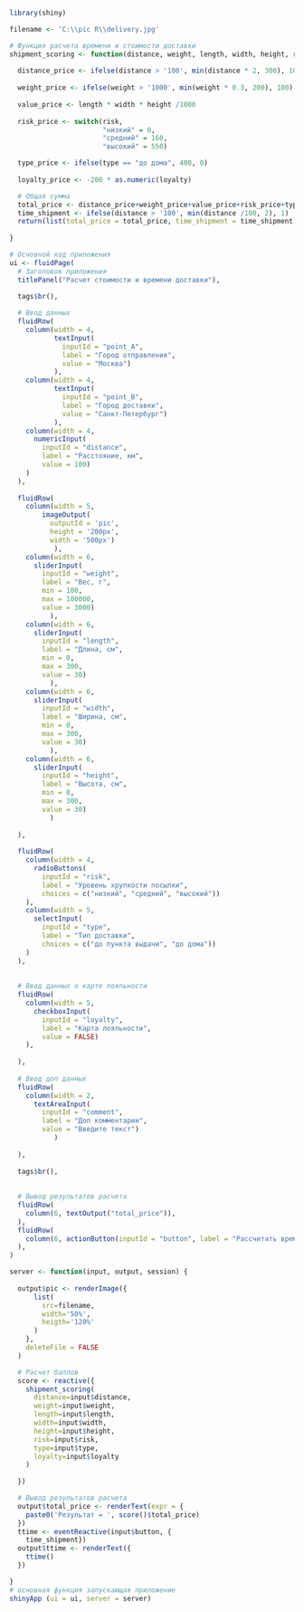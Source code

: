 ```{r}
library(shiny)

filename <- 'C:\\pic R\\delivery.jpg'

# Функция расчета времени и стоимости доставки
shipment_scoring <- function(distance, weight, length, width, height, risk, type, loyalty) {
  
  distance_price <- ifelse(distance > '100', min(distance * 2, 300), 100)
  
  weight_price <- ifelse(weight > '1000', min(weight * 0.3, 200), 100)
  
  value_price <- length * width * height /1000
  
  risk_price <- switch(risk,
                       "низкий" = 0,
                       "средний" = 160,
                       "высокий" = 550)

  type_price <- ifelse(type == "до дома", 400, 0)
  
  loyalty_price <- -200 * as.numeric(loyalty)

  # Общая сумма 
  total_price <- distance_price+weight_price+value_price+risk_price+type_price+loyalty_price
  time_shipment <- ifelse(distance > '100', min(distance /100, 2), 1)
  return(list(total_price = total_price, time_shipment = time_shipment))
 
}

# Основной код приложения
ui <- fluidPage(
  # Заголовок приложения
  titlePanel("Расчет стоимости и времени доставки"),

  tags$br(),
  
  # Ввод данных
  fluidRow(
    column(width = 4, 
           textInput(
             inputId = "point_A", 
             label = "Город отправления", 
             value = "Москва")
           ),
    column(width = 4, 
           textInput(
             inputId = "point_B", 
             label = "Город доставки", 
             value = "Санкт-Петербург")
           ),
    column(width = 4,
      numericInput(
        inputId = "distance", 
        label = "Расстояние, км", 
        value = 100)
    )
  ),
  
  fluidRow(
    column(width = 5,
        imageOutput(
          outputId = 'pic',
          height = '200px', 
          width = '500px') 
           ),
    column(width = 6, 
      sliderInput(
        inputId = "weight", 
        label = "Вес, г",
        min = 100,
        max = 100000,
        value = 3000)
          ),
    column(width = 6, 
      sliderInput(
        inputId = "length", 
        label = "Длина, см",
        min = 0,
        max = 300,
        value = 30)
          ),
    column(width = 6, 
      sliderInput(
        inputId = "width", 
        label = "Ширина, см",
        min = 0,
        max = 300,
        value = 30)
          ),
    column(width = 6, 
      sliderInput(
        inputId = "height", 
        label = "Высота, см",
        min = 0,
        max = 300,
        value = 30)
          )
    
  ),
  
  fluidRow(
    column(width = 4,
      radioButtons(
        inputId = "risk", 
        label = "Уровень хрупкости посылки", 
        choices = c("низкий", "средний", "высокий"))
    ),
    column(width = 5,
      selectInput(
        inputId = "type", 
        label = "Тип доставки", 
        choices = c("до пункта выдачи", "до дома"))
    )
  ),
  
  
  # Ввод данных о карте лояльности
  fluidRow(
    column(width = 5,
      checkboxInput(
        inputId = "loyalty", 
        label = "Карта лояльности", 
        value = FALSE)
    ),
  
  ),
  
  # Ввод доп данных  
  fluidRow(
    column(width = 2,
      textAreaInput(
        inputId = "comment", 
        label = "Доп комментарии", 
        value = "Введите текст")
           )
   
  ),
  
  tags$br(),
  
  
  # Вывод результатов расчета
  fluidRow(
    column(6, textOutput("total_price")),
  ),
  fluidRow(
    column(6, actionButton(inputId = "button", label = "Рассчитать время"))
  ),
)

server <- function(input, output, session) {
  
  output$pic <- renderImage({
      list(
        src=filename,
        width='50%',
        heigth='120%'
      )
    },
    deleteFile = FALSE
  )

  # Расчет баллов
  score <- reactive({
    shipment_scoring(
      distance=input$distance, 
      weight=input$weight, 
      length=input$length, 
      width=input$width, 
      height=input$height, 
      risk=input$risk, 
      type=input$type, 
      loyalty=input$loyalty
    )
   
  })

  # Вывод результатов расчета
  output$total_price <- renderText(expr = {
    paste0('Результат = ', score()$total_price)
  })
  ttime <- eventReactive(input$button, {
    time_shipment})
  output$ttime <- renderText({
    ttime()
  })

}
# основная функция запускающая приложение
shinyApp (ui = ui, server = server)  
  
```